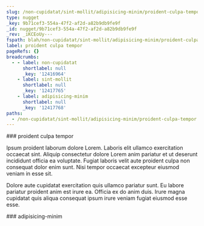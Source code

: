 ```yaml
---
slug: /non-cupidatat/sint-mollit/adipisicing-minim/proident-culpa-tempor
type: nugget
_key: 9b71cef3-554a-47f2-af2d-a82b9db9fe9f
_id: nugget/9b71cef3-554a-47f2-af2d-a82b9db9fe9f
_rev: _iKCEoUy---
fspath: blah/non-cupidatat/sint-mollit/adipisicing-minim/proident-culpa-tempor.md
label: proident culpa tempor
pageRefs: {}
breadcrumbs:
  - - label: non-cupidatat
      shortlabel: null
      _key: '12416964'
    - label: sint-mollit
      shortlabel: null
      _key: '12417765'
    - label: adipisicing-minim
      shortlabel: null
      _key: '12417768'
paths:
  - /non-cupidatat/sint-mollit/adipisicing-minim/proident-culpa-tempor
---
```


<NuggetArea>
<Nugget slug="/non-cupidatat/sint-mollit/adipisicing-minim/proident-culpa-tempor" type="nugget" _key="9b71cef3-554a-47f2-af2d-a82b9db9fe9f" _id="nugget/9b71cef3-554a-47f2-af2d-a82b9db9fe9f" _rev="_iKCEoUy---" fspath="blah/non-cupidatat/sint-mollit/adipisicing-minim/proident-culpa-tempor.md" label="proident culpa tempor" paths="/non-cupidatat/sint-mollit/adipisicing-minim/proident-culpa-tempor">
<NuggetBody>
### proident culpa tempor

Ipsum proident laborum dolore Lorem. Laboris elit ullamco exercitation occaecat sint. Aliquip consectetur dolore Lorem anim pariatur et ut deserunt incididunt officia ea voluptate. Fugiat laboris velit aute proident culpa non consequat dolor enim sunt. Nisi tempor occaecat excepteur eiusmod veniam in esse sit.

Dolore aute cupidatat exercitation quis ullamco pariatur sunt. Eu labore pariatur proident anim est irure ea. Officia ex do anim duis. Irure magna cupidatat quis aliqua consequat ipsum irure veniam fugiat eiusmod esse esse.

</NuggetBody>
<Breadcrumbs>
<Crumbs>
<Crumb _key="12416964" label="non-cupidatat" /><Crumb _key="12417765" label="sint-mollit" /><Crumb _key="12417768" label="adipisicing-minim" />
</Crumbs>
</Breadcrumbs>
</Nugget>

<NuggetsInbound>
</NuggetsInbound>
<NuggetsOutbound>
</NuggetsOutbound>
</NuggetArea>
<PassagesInbound>
<Passage direction="inbound" type="passage" _key="12417768" _id="passage/12417768" _rev="_iKCEoUu---" label="adipisicing-minim" passage="adipisicing-minim" fspath="blah/non-cupidatat/sint-mollit/adipisicing-minim" paths="/non-cupidatat/sint-mollit/adipisicing-minim" slug="/non-cupidatat/sint-mollit/adipisicing-minim">
<NuggetBody>
### adipisicing-minim

</NuggetBody>
<Breadcrumbs>
<Crumbs>
<Crumb _key="12416964" label="non-cupidatat" /><Crumb _key="12417765" label="sint-mollit" />
</Crumbs>
</Breadcrumbs>
</Passage>

</PassagesInbound>
<PassagesOutbound>
</PassagesOutbound>
